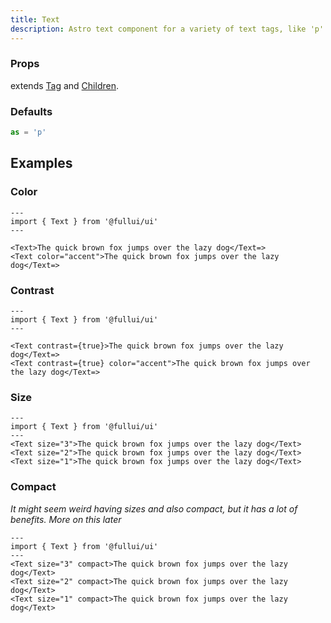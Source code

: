 ```yaml
---
title: Text
description: Astro text component for a variety of text tags, like 'p' and more
---
```


### Props
extends [Tag](/components/tag) and [Children](/components/children).

### Defaults
```ts
as = 'p' 
```

## Examples
### Color
```astro live
---
import { Text } from '@fullui/ui'
---

<Text>The quick brown fox jumps over the lazy dog</Text=>   
<Text color="accent">The quick brown fox jumps over the lazy dog</Text=>  
```

### Contrast
```astro live
---
import { Text } from '@fullui/ui'
---

<Text contrast={true}>The quick brown fox jumps over the lazy dog</Text=>   
<Text contrast={true} color="accent">The quick brown fox jumps over the lazy dog</Text=>  
```

### Size
```astro live
---
import { Text } from '@fullui/ui'
--- 
<Text size="3">The quick brown fox jumps over the lazy dog</Text>   
<Text size="2">The quick brown fox jumps over the lazy dog</Text>  
<Text size="1">The quick brown fox jumps over the lazy dog</Text>   
```

### Compact
*It might seem weird having sizes and also compact, but it has a lot of benefits. More on this later*
```astro live
---
import { Text } from '@fullui/ui'
--- 
<Text size="3" compact>The quick brown fox jumps over the lazy dog</Text>   
<Text size="2" compact>The quick brown fox jumps over the lazy dog</Text>  
<Text size="1" compact>The quick brown fox jumps over the lazy dog</Text>   
```
